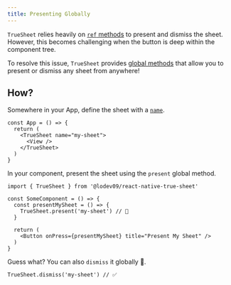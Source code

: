 ```yaml
---
title: Presenting Globally
---
```


`TrueSheet` relies heavily on [`ref` methods](/reference/methods) to present and dismiss the sheet. However, this becomes challenging when the button is deep within the component tree.

To resolve this issue, `TrueSheet` provides [global methods](/reference/methods#global-methods) that allow you to present or dismiss any sheet from anywhere!

## How?

Somewhere in your App, define the sheet with a [`name`](/reference/props#name).

```tsx {3}
const App = () => {
  return (
    <TrueSheet name="my-sheet">
      <View />
    </TrueSheet>
  )
}
```

In your component, present the sheet using the `present` global method.

```tsx {5}
import { TrueSheet } from '@lodev09/react-native-true-sheet'

const SomeComponent = () => {
  const presentMySheet = () => {
    TrueSheet.present('my-sheet') // 🎉
  }

  return (
    <Button onPress={presentMySheet} title="Present My Sheet" />
  )
}
```

Guess what? You can also `dismiss` it globally 🤩.

```tsx
TrueSheet.dismiss('my-sheet') // ✅
```
